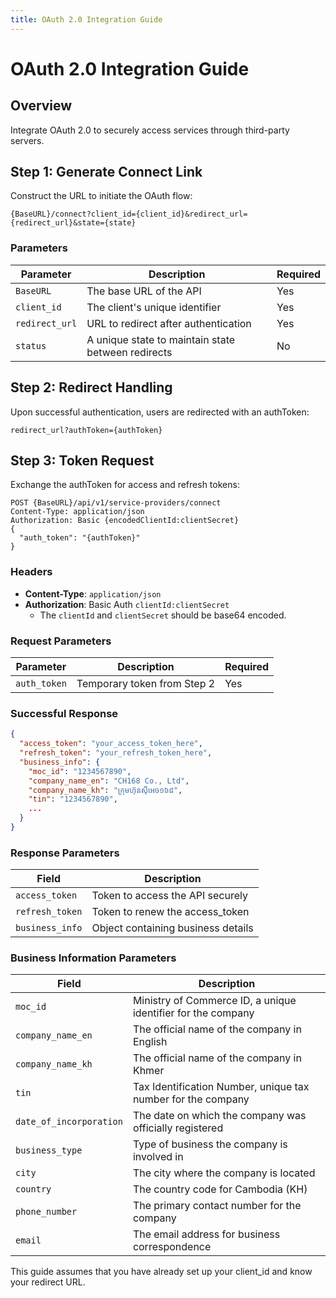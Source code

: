 ```yaml
---
title: OAuth 2.0 Integration Guide
---
```



# OAuth 2.0 Integration Guide

## Overview

Integrate OAuth 2.0 to securely access services through third-party servers.

## Step 1: Generate Connect Link

Construct the URL to initiate the OAuth flow:

```plaintext
{BaseURL}/connect?client_id={client_id}&redirect_url={redirect_url}&state={state}
```

### Parameters

| Parameter        | Description                                       | Required |
|------------------|---------------------------------------------------|----------|
| `BaseURL`        | The base URL of the API                           | Yes      |
| `client_id`      | The client's unique identifier                    | Yes      |
| `redirect_url`   | URL to redirect after authentication              | Yes      |
| `status`| A unique state to maintain state between redirects| No      |

## Step 2: Redirect Handling

Upon successful authentication, users are redirected with an authToken:

```plaintext
redirect_url?authToken={authToken}
```

## Step 3: Token Request

Exchange the authToken for access and refresh tokens:

```http
POST {BaseURL}/api/v1/service-providers/connect
Content-Type: application/json
Authorization: Basic {encodedClientId:clientSecret}
{
  "auth_token": "{authToken}"
}
```
### Headers

- **Content-Type**: `application/json`
- **Authorization**: Basic Auth `clientId:clientSecret`
  - The `clientId` and `clientSecret` should be base64 encoded.

### Request Parameters

| Parameter   | Description                  | Required |
|-------------|------------------------------|----------|
| `auth_token`| Temporary token from Step 2  | Yes      |

### Successful Response

```json
{
  "access_token": "your_access_token_here",
  "refresh_token": "your_refresh_token_here",
  "business_info": {
    "moc_id": "1234567890",
    "company_name_en": "CH168 Co., Ltd",
    "company_name_kh": "ក្រុមហ៊ុនស៊ីអេច១៦៨",
    "tin": "1234567890",
    ...
  }
}
```


### Response Parameters

| Field             | Description                               |
|-------------------|-------------------------------------------|
| `access_token`    | Token to access the API securely          |
| `refresh_token`   | Token to renew the access_token           |
| `business_info`   | Object containing business details        |

### Business Information Parameters

| Field                | Description                                                  |
|----------------------|--------------------------------------------------------------|
| `moc_id`             | Ministry of Commerce ID, a unique identifier for the company |
| `company_name_en`    | The official name of the company in English                  |
| `company_name_kh`    | The official name of the company in Khmer                    |
| `tin`                | Tax Identification Number, unique tax number for the company |
| `date_of_incorporation` | The date on which the company was officially registered   |
| `business_type`      | Type of business the company is involved in                  |
| `city`               | The city where the company is located                        |
| `country`            | The country code for Cambodia (KH)                           |
| `phone_number`       | The primary contact number for the company                   |
| `email`              | The email address for business correspondence 

<Callout>This guide assumes that you have already set up your client_id and know your redirect URL.</Callout>
```

